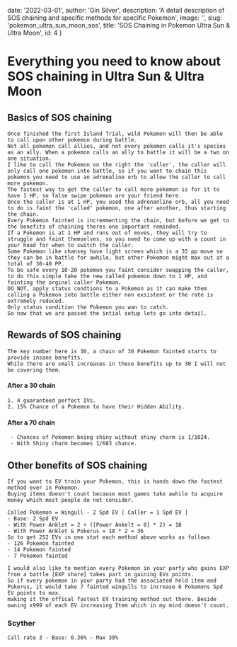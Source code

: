   date: '2022-03-01',
  author: 'Gin Silver',
  description: 'A detail description of SOS chaining and specific methods for specific Pokemon',
  image: '',
  slug: 'pokemon_ultra_sun_moon_sos',
  title: 'SOS Chaining in Pokemon Ultra Sun & Ultra Moon',
  id: 4
}

# Everything you need to know about SOS chaining in Ultra Sun & Ultra Moon

## Basics of SOS chaining

    Once finished the first Island Trial, wild Pokemon will then be able to call upon other pokemon during battle.
    Not all pokemon call allies, and not every pokemon calls it's species as an ally. When a pokemon calls an ally to battle it will be a two on one situation. 
    I like to call the Pokemon on the right the 'caller', the caller will only call one pokemon into battle, so if you want to chain this pokemon you need to use an adrenaline orb to allow the caller to call more pokemon.
    The fastest way to get the caller to call more pokemon is for it to have 1 HP, so false swipe pokemon are your friend here.
    Once the caller is at 1 HP, you used the adrenanline orb, all you need to do is faint the 'called' pokemon, one after another, thus starting the chain.
    Every Pokemon fainted is incremmenting the chain, but before we get to the benefits of chaining theres one important reminded.
    If a Pokemon is at 1 HP and runs out of moves, they will try to struggle and faint themselves, so you need to come up with a count in your head for when to switch the caller.
    Some Pokemon like chansey have light screen which is a 35 pp move so they can be in battle for awhile, but other Pokemon might max out at a total of 30-40 PP.
    To be safe every 10-20 pokemon you faint consider swapping the caller, to do this simple take the new called pokemon down to 1 HP, and fainting the orginal caller Pokemon.
    DO NOT, apply status condtions to a Pokemon as it can make them calling a Pokemon into battle either non exsistent or the rate is extremely reduced.
    Only status condition the Pokemon you wan to catch.
    So now that we are passed the intial setup lets go into detail.

## Rewards of SOS chaining

    The key number here is 30, a chain of 30 Pokemon fainted starts to provide insane benefits.
    While there are small increases in these benefits up to 30 I will not be covering them.

#### After a 30 chain

    1. 4 guaranteed perfect IVs.
    2. 15% Chance of a Pokemon to have their Hidden Ability.

#### After a 70 chain   

     - Chances of Pokemon being shiny without shiny charm is 1/1024.
     - With Shiny charm becomes 1/683 chance.

## Other benefits of SOS chaining

    If you want to EV train your Pokemon, this is hands down the fastest method ever in Pokemon.
    Buying items doesn't count because most games take awhile to acquire money which most people do not consider.

    Called Pokemon = Wingull - 2 Spd EV [ Caller = 1 Spd EV ]
    - Base: 2 Spd EV
    - With Power Anklet = 2 + ([Power Ankelt = 8] * 2) = 18
    - With Power Anklet & Pokerus = 18 * 2 = 36
    So to get 252 EVs in one stat each method above works as follows
    - 126 Pokemon fainted
    - 14 Pokemon fainted
    - 7 Pokemon fainted

    I would also like to mention every Pokemon in your party who gains EXP from a battle [EXP share] takes part in gaining EVs points.
    So if every pokemon in your party had the associated held item and Pokerus, it would take 7 fainted wingulls to increase 6 Pokemons Spd EV points to max.
    making it the offical fastest EV training method out there. Beside owning x999 of each EV increasing Item which in my mind doesn't count.



### Scyther

    Call rate 3 - Base: 0.36% - Max 30%